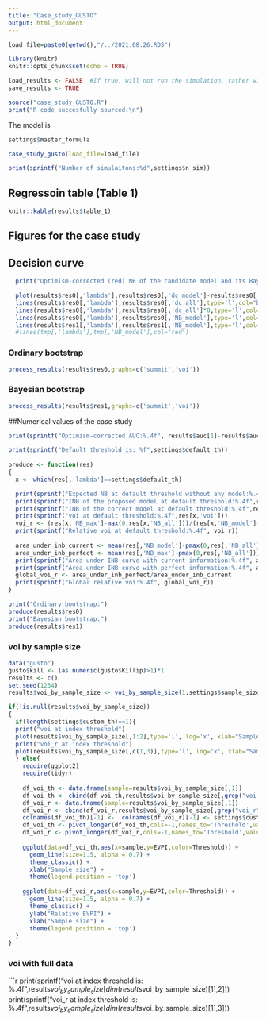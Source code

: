 ```yaml
---
title: "Case_study_GUSTO"
output: html_document
---
```


```r
load_file=paste0(getwd(),"/../2021.08.26.RDS")

library(knitr)
knitr::opts_chunk$set(echo = TRUE)

load_results <- FALSE  #If true, will not run the simulation, rather will load the results
save_results <- TRUE
```

```r
source("case_study_GUSTO.R")
print("R code succesfully sourced.\n")
```

The model is 
```r
settings$master_formula 
```


```r
case_study_gusto(load_file=load_file)
```

```r
print(sprintf("Number of simulaitons:%d",settings$n_sim))
```

## Regressoin table (Table 1)
```r
knitr::kable(results$table_1)
```



## Figures for the case study
## Decision curve
```r
  print("Optimism-corrected (red) NB of the candidate model and its Bayesian estimators (orange: ordinary bootstrap, blue: Bayesian bootstrap), compared with the NB of treating all (black) and treating none (gray)")

  plot(results$res0[,'lambda'],results$res0[,'dc_model']-results$res0[,'optimism'],type='l',   xlab="Threshold", ylab="Net benefit", col="red", lwd=2)
  lines(results$res0[,'lambda'],results$res0[,'dc_all'],type='l',col="black")
  lines(results$res0[,'lambda'],results$res0[,'dc_all']*0,type='l',col="gray")
  lines(results$res0[,'lambda'],results$res0[,'NB_model'],type='l',col="orange" ,lwd=2)
  lines(results$res1[,'lambda'],results$res1[,'NB_model'],type='l',col="blue", lwd=2)
  #lines(tmp[,'lambda'],tmp[,'NB_model'],col="red")
```

### Ordinary bootstrap
```r
process_results(results$res0,graphs=c('summit','voi'))
```

### Bayesian bootstrap
```r
process_results(results$res1,graphs=c('summit','voi'))
```

##Numerical values of the case study
```r
print(sprintf("Optimism-corrected AUC:%.4f", results$auc[1]-results$auc[2]))

print(sprintf("Default threshold is: %f",settings$default_th))
  
produce <- function(res)
{
  x <- which(res[,'lambda']==settings$default_th)

  print(sprintf("Expected NB at default threshold without any model:%.4f",max(0,res[x,'NB_all'])))
  print(sprintf("INB of the proposed model at default threshold:%.4f",res[x,'NB_model']))
  print(sprintf("INB of the correct model at default threshold:%.4f",res[x,'NB_max']))
  print(sprintf("voi at default threshold:%.4f",res[x,'voi']))
  voi_r <- (res[x,'NB_max']-max(0,res[x,'NB_all']))/(res[x,'NB_model']-max(0,res[x,'NB_all']))
  print(sprintf("Relative voi at default threshold:%.4f", voi_r))
  
  area_under_inb_current <- mean(res[,'NB_model']-pmax(0,res[,'NB_all']))
  area_under_inb_perfect <- mean(res[,'NB_max']-pmax(0,res[,'NB_all']))
  print(sprintf("Area under INB curve with current information:%.4f", area_under_inb_current))
  print(sprintf("Area under INB curve with perfect information:%.4f", area_under_inb_perfect))
  global_voi_r <- area_under_inb_perfect/area_under_inb_current
  print(sprintf("Global relative voi:%.4f", global_voi_r))
}

print("Ordinary bootstrap:")
produce(results$res0)
print("Bayesian bootstrap:")
produce(results$res1)
```


### voi by sample size
```r
data("gusto")
gusto$kill <- (as.numeric(gusto$Killip)>1)*1
results <- c()
set.seed(1234)
results$voi_by_sample_size <- voi_by_sample_size(1,settings$sample_sizes)

if(!is.null(results$voi_by_sample_size))
{
  if(length(settings$custom_th)==1){
  print("voi at index threshold")
  plot(results$voi_by_sample_size[,1:2],type='l', log='x', xlab="Sample size", ylab="EVPI", col='red', lwd=2)
  print("voi_r at index threshold")
  plot(results$voi_by_sample_size[,c(1,3)],type='l', log='x', xlab="Sample size", ylab="Relative EVPI", col='red', lwd=2)
  } else{
    require(ggplot2)
    require(tidyr)
    
    df_voi_th <- data.frame(sample=results$voi_by_sample_size[,1])
    df_voi_th <- cbind(df_voi_th,results$voi_by_sample_size[,grep("voi_th",colnames(results$voi_by_sample_size))])
    df_voi_r <- data.frame(sample=results$voi_by_sample_size[,1])
    df_voi_r <- cbind(df_voi_r,results$voi_by_sample_size[,grep("voi_r",colnames(results$voi_by_sample_size))])
    colnames(df_voi_th)[-1] <-  colnames(df_voi_r)[-1] <- settings$custom_th
    df_voi_th <- pivot_longer(df_voi_th,cols=-1,names_to='Threshold',values_to="EVPI")
    df_voi_r <- pivot_longer(df_voi_r,cols=-1,names_to='Threshold',values_to="EVPI")
    
    ggplot(data=df_voi_th,aes(x=sample,y=EVPI,color=Threshold)) +
      geom_line(size=1.5, alpha = 0.7) +
      theme_classic() +
      xlab("Sample size") +
      theme(legend.position = 'top')
    
    ggplot(data=df_voi_r,aes(x=sample,y=EVPI,color=Threshold)) +
      geom_line(size=1.5, alpha = 0.7) +
      theme_classic() +
      ylab("Relative EVPI") +
      xlab("Sample size") +
      theme(legend.position = 'top')
  }
}
```

### voi with full data
```r
print(sprintf("voi at index threshold is: %.4f",results$voi_by_sample_size[dim(results$voi_by_sample_size)[1],2]))
print(sprintf("voi_r at index threshold is: %.4f",results$voi_by_sample_size[dim(results$voi_by_sample_size)[1],3]))
